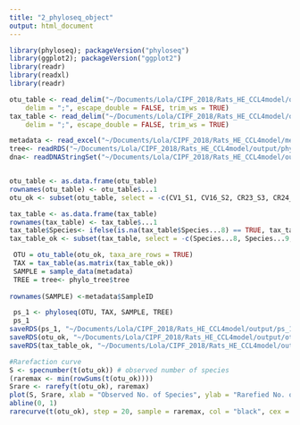 ```yaml
---
title: "2_phyloseq_object"
output: html_document
---
```


```r
library(phyloseq); packageVersion("phyloseq")
library(ggplot2); packageVersion("ggplot2")
library(readr)
library(readxl)
library(readr)

otu_table <- read_delim("~/Documents/Lola/CIPF_2018/Rats_HE_CCL4model/output/Tables/otu_table.csv", 
    delim = ";", escape_double = FALSE, trim_ws = TRUE)
tax_table <- read_delim("~/Documents/Lola/CIPF_2018/Rats_HE_CCL4model/output/Tables/tax_table.csv", 
    delim = ";", escape_double = FALSE, trim_ws = TRUE)

metadata <- read_excel("~/Documents/Lola/CIPF_2018/Rats_HE_CCL4model/metadata.xlsx")
tree<- readRDS("~/Documents/Lola/CIPF_2018/Rats_HE_CCL4model/output/phylo_tree.rds")
dna<- readDNAStringSet("~/Documents/Lola/CIPF_2018/Rats_HE_CCL4model/output/ASV.fasta")


otu_table <- as.data.frame(otu_table)
rownames(otu_table) <- otu_table$...1
otu_ok <- subset(otu_table, select = -c(CV1_S1, CV16_S2, CR23_S3, CR24_S4, CC34_36_S5, CC37_1_S6, CCR55_S7, CCR56_S8, ...1))

tax_table <- as.data.frame(tax_table)
rownames(tax_table) <- tax_table$...1
tax_table$Species<- ifelse(is.na(tax_table$Species...8) == TRUE, tax_table$Species...9, ifelse(is.na(tax_table$Species...8) == FALSE, tax_table$Species...8, "NA"))
tax_table_ok <- subset(tax_table, select = -c(Species...8, Species...9, ...1))

 OTU = otu_table(otu_ok, taxa_are_rows = TRUE)
 TAX = tax_table(as.matrix(tax_table_ok))
 SAMPLE = sample_data(metadata)
 TREE = tree<- phylo_tree$tree
 
rownames(SAMPLE) <-metadata$SampleID

 ps_1 <- phyloseq(OTU, TAX, SAMPLE, TREE)
 ps_1
saveRDS(ps_1, "~/Documents/Lola/CIPF_2018/Rats_HE_CCL4model/output/ps_1.Rds")  
saveRDS(otu_ok, "~/Documents/Lola/CIPF_2018/Rats_HE_CCL4model/output/otu_ok.Rds")  
saveRDS(tax_table_ok, "~/Documents/Lola/CIPF_2018/Rats_HE_CCL4model/output/tax_table_ok.Rds") 

#Rarefaction curve
S <- specnumber(t(otu_ok)) # observed number of species
(raremax <- min(rowSums(t(otu_ok))))
Srare <- rarefy(t(otu_ok), raremax)
plot(S, Srare, xlab = "Observed No. of Species", ylab = "Rarefied No. of Species")
abline(0, 1)
rarecurve(t(otu_ok), step = 20, sample = raremax, col = "black", cex = 0.6)
```

